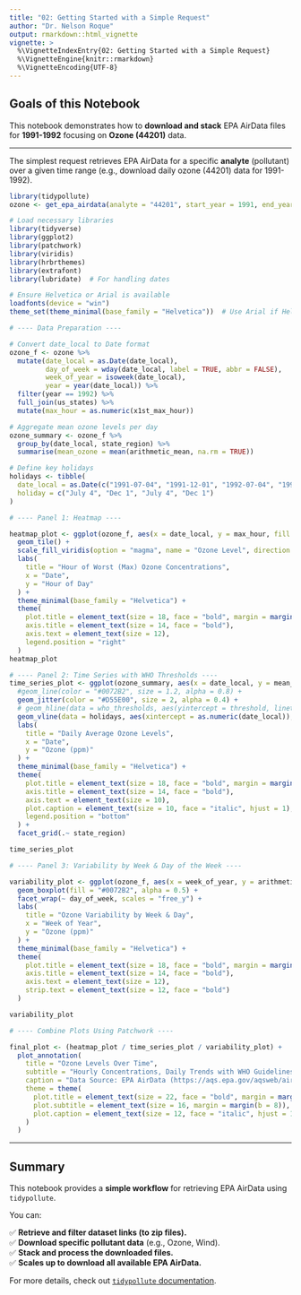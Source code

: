 ```yaml
---
title: "02: Getting Started with a Simple Request"
author: "Dr. Nelson Roque"
output: rmarkdown::html_vignette
vignette: >
  %\VignetteIndexEntry{02: Getting Started with a Simple Request}
  %\VignetteEngine{knitr::rmarkdown}
  %\VignetteEncoding{UTF-8}
---
```


## Goals of this Notebook

This notebook demonstrates how to **download and stack** EPA AirData files for **1991-1992** focusing on **Ozone (44201)** data.

------------------------------------------------------------------------

The simplest request retrieves EPA AirData for a specific **analyte** (pollutant) over a given time range (e.g., download daily ozone (44201) data for 1991-1992).

```r
library(tidypollute)
ozone <- get_epa_airdata(analyte = "44201", start_year = 1991, end_year = 1992, freq = "daily")
```

```r
# Load necessary libraries
library(tidyverse)
library(ggplot2)
library(patchwork)
library(viridis)
library(hrbrthemes)
library(extrafont)
library(lubridate)  # For handling dates

# Ensure Helvetica or Arial is available
loadfonts(device = "win")
theme_set(theme_minimal(base_family = "Helvetica"))  # Use Arial if Helvetica isn't available

# ---- Data Preparation ----

# Convert date_local to Date format
ozone_f <- ozone %>%
  mutate(date_local = as.Date(date_local),
         day_of_week = wday(date_local, label = TRUE, abbr = FALSE),
         week_of_year = isoweek(date_local),
         year = year(date_local)) %>%
  filter(year == 1992) %>%
  full_join(us_states) %>%
  mutate(max_hour = as.numeric(x1st_max_hour))

# Aggregate mean ozone levels per day
ozone_summary <- ozone_f %>%
  group_by(date_local, state_region) %>%
  summarise(mean_ozone = mean(arithmetic_mean, na.rm = TRUE))

```

```r
# Define key holidays
holidays <- tibble(
  date_local = as.Date(c("1991-07-04", "1991-12-01", "1992-07-04", "1992-12-01")),
  holiday = c("July 4", "Dec 1", "July 4", "Dec 1")
)
```

```r
# ---- Panel 1: Heatmap ----

heatmap_plot <- ggplot(ozone_f, aes(x = date_local, y = max_hour, fill = x1st_max_value)) +
  geom_tile() +
  scale_fill_viridis(option = "magma", name = "Ozone Level", direction = -1) +
  labs(
    title = "Hour of Worst (Max) Ozone Concentrations",
    x = "Date",
    y = "Hour of Day"
  ) +
  theme_minimal(base_family = "Helvetica") +
  theme(
    plot.title = element_text(size = 18, face = "bold", margin = margin(b = 10)),
    axis.title = element_text(size = 14, face = "bold"),
    axis.text = element_text(size = 12),
    legend.position = "right"
  )
heatmap_plot
```

```r
# ---- Panel 2: Time Series with WHO Thresholds ----
time_series_plot <- ggplot(ozone_summary, aes(x = date_local, y = mean_ozone)) +
  #geom_line(color = "#0072B2", size = 1.2, alpha = 0.8) +
  geom_jitter(color = "#D55E00", size = 2, alpha = 0.4) +
  # geom_hline(data = who_thresholds, aes(yintercept = threshold, linetype = label), color = "gray50") +
  geom_vline(data = holidays, aes(xintercept = as.numeric(date_local)), linetype = "dashed", color = "red", size = 0.8) +
  labs(
    title = "Daily Average Ozone Levels",
    x = "Date",
    y = "Ozone (ppm)"
  ) +
  theme_minimal(base_family = "Helvetica") +
  theme(
    plot.title = element_text(size = 18, face = "bold", margin = margin(b = 10)),
    axis.title = element_text(size = 14, face = "bold"),
    axis.text = element_text(size = 10),
    plot.caption = element_text(size = 10, face = "italic", hjust = 1),
    legend.position = "bottom"
  ) +
  facet_grid(.~ state_region)

time_series_plot

# ---- Panel 3: Variability by Week & Day of the Week ----

variability_plot <- ggplot(ozone_f, aes(x = week_of_year, y = arithmetic_mean, group = week_of_year)) +
  geom_boxplot(fill = "#0072B2", alpha = 0.5) +
  facet_wrap(~ day_of_week, scales = "free_y") +
  labs(
    title = "Ozone Variability by Week & Day",
    x = "Week of Year",
    y = "Ozone (ppm)"
  ) +
  theme_minimal(base_family = "Helvetica") +
  theme(
    plot.title = element_text(size = 18, face = "bold", margin = margin(b = 10)),
    axis.title = element_text(size = 14, face = "bold"),
    axis.text = element_text(size = 12),
    strip.text = element_text(size = 12, face = "bold")
  )

variability_plot

# ---- Combine Plots Using Patchwork ----

final_plot <- (heatmap_plot / time_series_plot / variability_plot) +
  plot_annotation(
    title = "Ozone Levels Over Time",
    subtitle = "Hourly Concentrations, Daily Trends with WHO Guidelines, and Weekly Variability",
    caption = "Data Source: EPA AirData (https://aqs.epa.gov/aqsweb/airdata/download_files.html)",
    theme = theme(
      plot.title = element_text(size = 22, face = "bold", margin = margin(b = 12)),
      plot.subtitle = element_text(size = 16, margin = margin(b = 8)),
      plot.caption = element_text(size = 12, face = "italic", hjust = 1)
    )
  )

```

------------------------------------------------------------------------

## Summary

This notebook provides a **simple workflow** for retrieving EPA AirData using `tidypollute`.

You can:

✅ **Retrieve and filter dataset links (to zip files).**\
✅ **Download specific pollutant data** (e.g., Ozone, Wind).\
✅ **Stack and process the downloaded files.**\
✅ **Scales up to download all available EPA AirData.**

For more details, check out [`tidypollute` documentation](https://nelsonroque.github.io/tidypollute/index.html).
